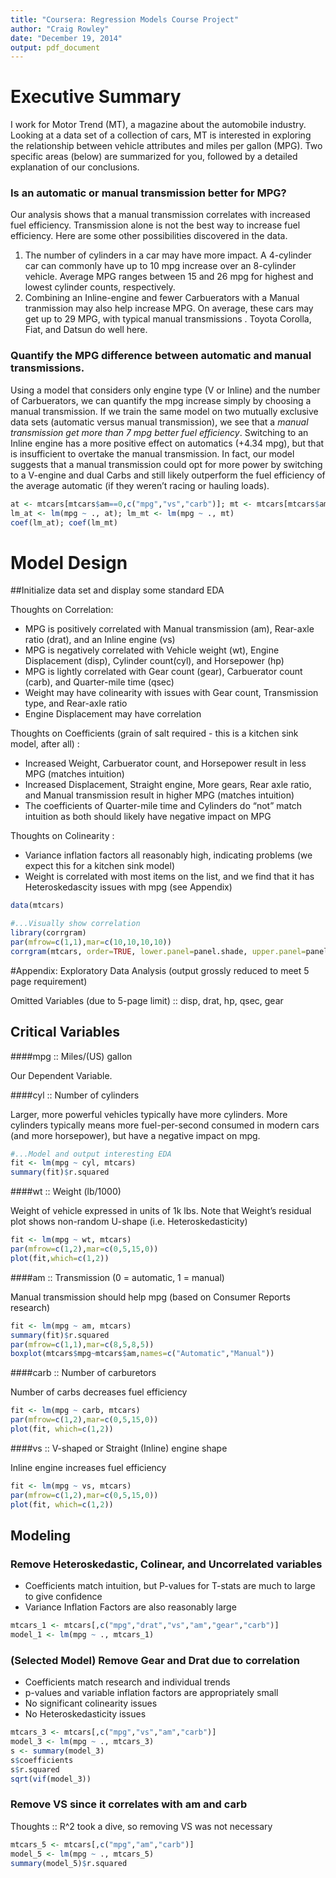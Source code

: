 ```yaml
---
title: "Coursera: Regression Models Course Project"
author: "Craig Rowley"
date: "December 19, 2014"
output: pdf_document
---
```


# Executive Summary

I work for Motor Trend (MT), a magazine about the automobile industry. Looking at a data set of a collection of cars, MT is interested in exploring the relationship between vehicle attributes and miles per gallon (MPG).  Two specific areas (below) are summarized for you, followed by a detailed explanation of our conclusions.

### Is an automatic or manual transmission better for MPG?

Our analysis shows that a manual transmission correlates with increased fuel efficiency. Transmission alone is not the best way to increase fuel efficiency.  Here are some other possibilities discovered in the data.

1) The number of cylinders in a car may have more impact.  A 4-cylinder car can commonly have up to 10 mpg increase over an 8-cylinder vehicle.  Average MPG ranges between 15 and 26 mpg for highest and lowest cylinder counts, respectively.  
2) Combining an Inline-engine and fewer Carbuerators with a Manual tranmission may also help increase MPG.  On average, these cars may get up to 29 MPG, with typical manual transmissions .  Toyota Corolla, Fiat, and Datsun do well here.

### Quantify the MPG difference between automatic and manual transmissions.

Using a model that considers only engine type (V or Inline) and the number of Carbuerators, we can quantify the mpg increase simply by choosing a manual transmission.  If we train the same model on two mutually exclusive data sets (automatic versus manual transmission), we see that a *manual transmission get more than 7 mpg better fuel efficiency*.  Switching to an Inline engine has a more positive effect on automatics (+4.34 mpg), but that is insufficient to overtake the manual transmission.  In fact, our model suggests that a manual transmission could opt for more power by switching to a V-engine and dual Carbs and still likely outperform the fuel efficiency of the average automatic (if they weren't racing or hauling loads).

```r
at <- mtcars[mtcars$am==0,c("mpg","vs","carb")]; mt <- mtcars[mtcars$am==1,c("mpg","vs","carb")]
lm_at <- lm(mpg ~ ., at); lm_mt <- lm(mpg ~ ., mt)
coef(lm_at); coef(lm_mt)

```

\newpage

# Model Design

##Initialize data set and display some standard EDA

Thoughts on Correlation:

- MPG is positively correlated with Manual transmission (am), Rear-axle ratio (drat), and an Inline engine (vs)
- MPG is negatively correlated with Vehicle weight (wt), Engine Displacement (disp), Cylinder count(cyl), and Horsepower (hp)
- MPG is lightly correlated with Gear count (gear), Carbuerator count (carb), and Quarter-mile time (qsec)
- Weight may have colinearity with  issues with Gear count, Transmission type, and Rear-axle ratio
- Engine Displacement may have correlation

Thoughts on Coefficients (grain of salt required - this is a kitchen sink model, after all) :

- Increased Weight, Carbuerator count, and Horsepower result in less MPG (matches intuition)
- Increased Displacement, Straight engine, More gears, Rear axle ratio, and Manual transmission result in higher MPG (matches intuition)
- The coefficients of Quarter-mile time and Cylinders do "not" match intuition as both should likely have negative impact on MPG

Thoughts on Colinearity :

- Variance inflation factors all reasonably high, indicating problems (we expect this for a kitchen sink model)
- Weight is correlated with most items on the list, and we find that it has Heteroskedascity issues with mpg (see Appendix)


```r
data(mtcars)

#...Visually show correlation
library(corrgram)
par(mfrow=c(1,1),mar=c(10,10,10,10))
corrgram(mtcars, order=TRUE, lower.panel=panel.shade, upper.panel=panel.pts, text.panel=panel.txt, main="")
```

\newpage
#Appendix: Exploratory Data Analysis (output grossly reduced to meet 5 page requirement)

Omitted Variables (due to 5-page limit) :: disp, drat, hp, qsec, gear

## Critical Variables

####mpg ::	Miles/(US) gallon

Our Dependent Variable.

####cyl :: Number of cylinders

Larger, more powerful vehicles typically have more cylinders.  More cylinders typically means more fuel-per-second consumed in modern cars (and more horsepower), but have a negative impact on mpg.  

```r
#...Model and output interesting EDA
fit <- lm(mpg ~ cyl, mtcars)
summary(fit)$r.squared
```

####wt :: Weight (lb/1000)

Weight of vehicle expressed in units of 1k lbs.  Note that Weight's residual plot shows non-random U-shape (i.e. Heteroskedasticity)

```r
fit <- lm(mpg ~ wt, mtcars)
par(mfrow=c(1,2),mar=c(0,5,15,0))
plot(fit,which=c(1,2))
```

####am :: Transmission (0 = automatic, 1 = manual)

Manual transmission should help mpg (based on Consumer Reports research)

```r
fit <- lm(mpg ~ am, mtcars)
summary(fit)$r.squared
par(mfrow=c(1,1),mar=c(8,5,8,5))
boxplot(mtcars$mpg~mtcars$am,names=c("Automatic","Manual"))
```

####carb :: Number of carburetors

Number of carbs decreases fuel efficiency

```r
fit <- lm(mpg ~ carb, mtcars)
par(mfrow=c(1,2),mar=c(0,5,15,0))
plot(fit, which=c(1,2))
```

####vs :: V-shaped or Straight (Inline) engine shape

Inline engine increases fuel efficiency

```r
fit <- lm(mpg ~ vs, mtcars)
par(mfrow=c(1,2),mar=c(0,5,15,0))
plot(fit, which=c(1,2))
```


## Modeling

### Remove Heteroskedastic, Colinear, and Uncorrelated variables

- Coefficients match intuition, but P-values for T-stats are much to large to give confidence
- Variance Inflation Factors are also reasonably large

```r
mtcars_1 <- mtcars[,c("mpg","drat","vs","am","gear","carb")]
model_1 <- lm(mpg ~ ., mtcars_1)
```


### (Selected Model) Remove Gear and Drat due to correlation

- Coefficients match research and individual trends
- p-values and variable inflation factors are appropriately small
- No significant colinearity issues
- No Heteroskedasticity issues

```r
mtcars_3 <- mtcars[,c("mpg","vs","am","carb")]
model_3 <- lm(mpg ~ ., mtcars_3)
s <- summary(model_3)
s$coefficients
s$r.squared
sqrt(vif(model_3))
```


### Remove VS since it correlates with am and carb

Thoughts :: R^2 took a dive, so removing VS was not necessary

```r
mtcars_5 <- mtcars[,c("mpg","am","carb")]
model_5 <- lm(mpg ~ ., mtcars_5)
summary(model_5)$r.squared
```







